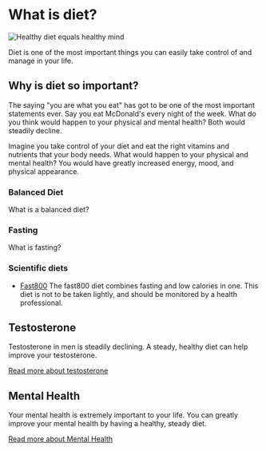 
<Head>
    <title>Diet</title>
    <meta
        name="description"
        content="Diet and it's importance in men's health"
    />
    <meta
        property="og:description"
        content="Guy Guide"
    />
</Head>

# What is diet?

![Healthy diet equals healthy mind](/diet/green-leafy-mind.png)

Diet is one of the most important things you can easily take control of and manage in your life.

## Why is diet so important?

The saying "you are what you eat" has got to be one of the most important statements ever. Say you eat McDonald's every night of the week. What do you think would happen to your physical and mental health? Both would steadily decline. 

Imagine you take control of your diet and eat the right vitamins and nutrients that your body needs. What would happen to your physical and mental health? You would have greatly increased energy, mood, and physical appearance.

<Adsense />

### Balanced Diet

What is a balanced diet?

### Fasting

What is fasting?

### Scientific diets

- [Fast800](/diet/fast800) The fast800 diet combines fasting and low calories in one. This diet is not to be taken lightly, and should be monitored by a health professional. 

## Testosterone 

Testosterone in men is steadily declining. A steady, healthy diet can help improve your testosterone.

[Read more about testosterone](/testosterone)


## Mental Health

Your mental health is extremely important to your life. You can greatly improve your mental health by having a healthy, steady diet.

[Read more about Mental Health](/mental-health)
